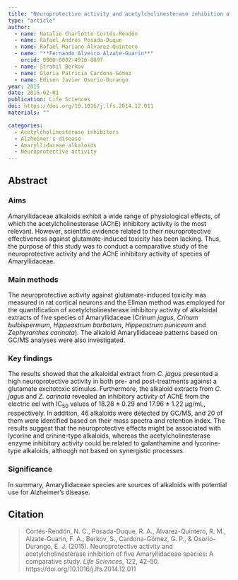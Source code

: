 ```yaml
---
title: "Neuroprotective activity and acetylcholinesterase inhibition of five Amaryllidaceae species: a comparative study"
type: "article"
author:
  - name: Natalie Charlotte Cortés-Rendón
  - name: Rafael Andrés Posada-Duque
  - name: Rafael Mariano Álvarez-Quintero
  - name: "**Fernando Alveiro Alzate-Guarin**"
    orcid: 0000-0002-4916-8897
  - name: Strahil Berkov
  - name: Gloria Patricia Cardona-Gómez
  - name: Edison Javier Osorio-Durango
year: 2015
date: 2015-02-01
publication: Life Sciences
doi: https://doi.org/10.1016/j.lfs.2014.12.011
materials: ""

categories:
  - Acetylcholinesterase inhibitors
  - Alzheimer's disease
  - Amaryllidaceae alkaloids
  - Neuroprotective activity
---
```


## Abstract

### Aims

Amaryllidaceae alkaloids exhibit a wide range of physiological effects, of which the acetylcholinesterase (AChE) inhibitory activity is the most relevant. However, scientific evidence related to their neuroprotective effectiveness against glutamate-induced toxicity has been lacking. Thus, the purpose of this study was to conduct a comparative study of the neuroprotective activity and the AChE inhibitory activity of species of Amaryllidaceae.

### Main methods

The neuroprotective activity against glutamate-induced toxicity was measured in rat cortical neurons and the Ellman method was employed for the quantification of acetylcholinesterase inhibitory activity of alkaloidal extracts of five species of Amaryllidaceae (Crinum *jagus*, *Crinum bulbispermum*, *Hippeastrum barbatum*, *Hippeastrum puniceum* and *Zephyranthes carinata*). The alkaloid Amaryllidaceae patterns based on GC/MS analyses were also investigated.

### Key findings

The results showed that the alkaloidal extract from *C. jagus* presented a high neuroprotective activity in both pre- and post-treatments against a glutamate excitotoxic stimulus. Furthermore, the alkaloid extracts from *C. jagus* and *Z. carinata* revealed an inhibitory activity of AChE from the electric eel with IC~50~ values of 18.28 ± 0.29 and 17.96 ± 1.22 μg/mL, respectively. In addition, 46 alkaloids were detected by GC/MS, and 20 of them were identified based on their mass spectra and retention index. The results suggest that the neuroprotective effects might be associated with lycorine and crinine-type alkaloids, whereas the acetylcholinesterase enzyme inhibitory activity could be related to galanthamine and lycorine-type alkaloids, although not based on synergistic processes.

### Significance

In summary, Amaryllidaceae species are sources of alkaloids with potential use for Alzheimer's disease.

## Citation

> Cortés-Rendón, N. C., Posada-Duque, R. A., Álvarez-Quintero, R. M., Alzate-Guarin, F. A., Berkov, S., Cardona-Gómez, G. P., & Osorio-Durango, E. J. (2015). Neuroprotective activity and acetylcholinesterase inhibition of five Amaryllidaceae species: A comparative study. *Life Sciences*, 122, 42--50. https://doi.org/10.1016/j.lfs.2014.12.011
